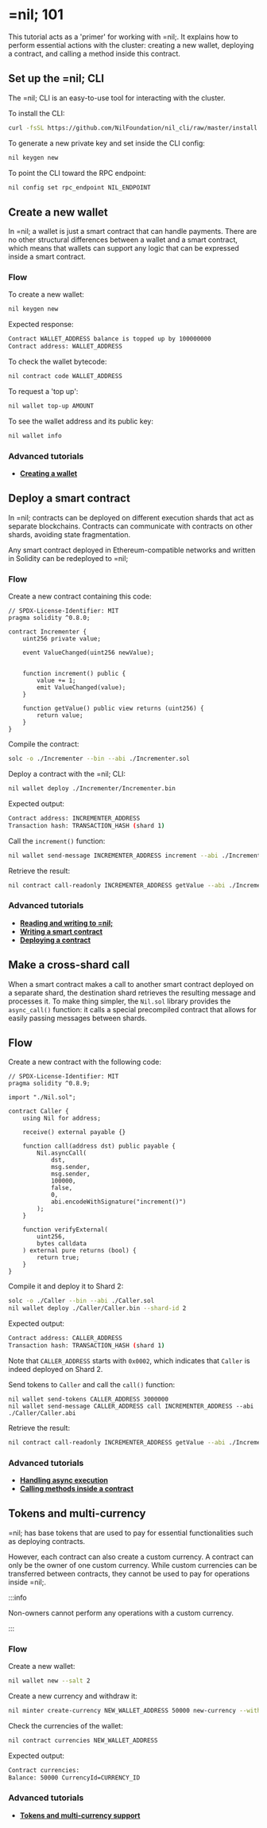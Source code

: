 # =nil; 101

This tutorial acts as a 'primer' for working with =nil;. It explains how to perform essential actions with the cluster: creating a new wallet, deploying a contract, and calling a method inside this contract.


## Set up the =nil; CLI

The =nil; CLI is an easy-to-use tool for interacting with the cluster. 

To install the CLI:

```bash
curl -fsSL https://github.com/NilFoundation/nil_cli/raw/master/install.sh | bash
```

To generate a new private key and set inside the CLI config:

```bash
nil keygen new
```

To point the CLI toward the RPC endpoint:

```bash
nil config set rpc_endpoint NIL_ENDPOINT
```

## Create a new wallet

In =nil; a wallet is just a smart contract that can handle payments. There are no other structural differences between a wallet and a smart contract, which means that wallets can support any logic that can be expressed inside a smart contract.

### Flow

To create a new wallet:

```bash
nil keygen new
```

Expected response:

```bash
Contract WALLET_ADDRESS balance is topped up by 100000000
Contract address: WALLET_ADDRESS
```

To check the wallet bytecode:

```bash
nil contract code WALLET_ADDRESS
```

To request a 'top up':

```bash
nil wallet top-up AMOUNT
```

To see the wallet address and its public key:

```bash
nil wallet info
```

### Advanced tutorials

* [**Creating a wallet**](essentials/creating-a-wallet.mdx)

## Deploy a smart contract

In =nil; contracts can be deployed on different execution shards that act as separate blockchains. Contracts can communicate with contracts on other shards, avoiding state fragmentation.

Any smart contract deployed in Ethereum-compatible networks and written in Solidity can be redeployed to =nil;

### Flow

Create a new contract containing this code:

```solidity showLineNumbers
// SPDX-License-Identifier: MIT
pragma solidity ^0.8.0;

contract Incrementer {
    uint256 private value;

    event ValueChanged(uint256 newValue);


    function increment() public {
        value += 1;
        emit ValueChanged(value);
    }

    function getValue() public view returns (uint256) {
        return value;
    }
}
```

Compile the contract:

```bash
solc -o ./Incrementer --bin --abi ./Incrementer.sol
```

Deploy a contract with the =nil; CLI:

```bash
nil wallet deploy ./Incrementer/Incrementer.bin
```

Expected output:

```bash
Contract address: INCREMENTER_ADDRESS
Transaction hash: TRANSACTION_HASH (shard 1)
```

Call the `increment()` function:

```bash
nil wallet send-message INCREMENTER_ADDRESS increment --abi ./Incrementer/Incrementer.abi
```

Retrieve the result:

```bash
nil contract call-readonly INCREMENTER_ADDRESS getValue --abi ./Incrementer/Incrementer.abi
```

### Advanced tutorials

* [**Reading and writing to =nil;**](essentials/reading-writing-info.mdx)
* [**Writing a smart contract**](working-with-smart-contracts/writing-a-contract.mdx)
* [**Deploying a contract**](working-with-smart-contracts/deploying-a-contract.mdx)

## Make a cross-shard call

When a smart contract makes a call to another smart contract deployed on a separate shard, the destination shard retrieves the resulting message and processes it. To make thing simpler, the `Nil.sol` library provides the `async_call()` function: it calls a special precompiled contract that allows for easily passing messages between shards.

## Flow

Create a new contract with the following code:

```solidity showLineNumbers
// SPDX-License-Identifier: MIT
pragma solidity ^0.8.9;

import "./Nil.sol";

contract Caller {
    using Nil for address;

    receive() external payable {}

    function call(address dst) public payable {
        Nil.asyncCall(
            dst,
            msg.sender,
            msg.sender,
            100000,
            false,
            0,
            abi.encodeWithSignature("increment()")
        );
    }

    function verifyExternal(
        uint256,
        bytes calldata
    ) external pure returns (bool) {
        return true;
    }
}
```

Compile it and deploy it to Shard 2:

```bash
solc -o ./Caller --bin --abi ./Caller.sol 
nil wallet deploy ./Caller/Caller.bin --shard-id 2
```

Expected output:

```bash
Contract address: CALLER_ADDRESS
Transaction hash: TRANSACTION_HASH (shard 1)
```

Note that `CALLER_ADDRESS` starts with `0x0002`, which indicates that `Caller` is indeed deployed on Shard 2.

Send tokens to `Caller` and call the `call()` function:

```
nil wallet send-tokens CALLER_ADDRESS 3000000
nil wallet send-message CALLER_ADDRESS call INCREMENTER_ADDRESS --abi ./Caller/Caller.abi
```

Retrieve the result:

```bash
nil contract call-readonly INCREMENTER_ADDRESS getValue --abi ./Incrementer/Incrementer.abi
```

### Advanced tutorials

* [**Handling async execution**](essentials/handling-async-execution.mdx)
* [**Calling methods inside a contract**](working-with-smart-contracts/calling-contract-methods.mdx)

## Tokens and multi-currency

=nil; has base tokens that are used to pay for essential functionalities such as deploying contracts.

However, each contract can also create a custom currency. A contract can only be the owner of one custom currency. While custom currencies can be transferred between contracts, they cannot be used to pay for operations inside =nil;. 

:::info

Non-owners cannot perform any operations with a custom currency.

:::

### Flow

Create a new wallet:

```bash
nil wallet new --salt 2
```

Create a new currency and withdraw it:

```bash
nil minter create-currency NEW_WALLET_ADDRESS 50000 new-currency --withdraw
```

Check the currencies of the wallet:

```bash
nil contract currencies NEW_WALLET_ADDRESS
```

Expected output:

```bash
Contract currencies:
Balance: 50000 CurrencyId=CURRENCY_ID
```

### Advanced tutorials

* [**Tokens and multi-currency support**](essentials/tokens-multi-currency.mdx)
